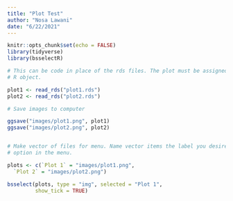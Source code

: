 ```yaml
---
title: "Plot Test"
author: "Nosa Lawani"
date: "6/22/2021"
---
```


```r
knitr::opts_chunk$set(echo = FALSE)
library(tidyverse)
library(bsselectR)
```

```r
# This can be code in place of the rds files. The plot must be assigned to an
# R object.

plot1 <- read_rds("plot1.rds")
plot2 <- read_rds("plot2.rds")
```

```r
# Save images to computer 

ggsave("images/plot1.png", plot1)
ggsave("images/plot2.png", plot2)


# Make vector of files for menu. Name vector items the label you desire for the 
# option in the menu. 

plots <- c(`Plot 1` = "images/plot1.png",
  `Plot 2` = "images/plot2.png")
```

```r
bsselect(plots, type = "img", selected = "Plot 1",
         show_tick = TRUE)
```



